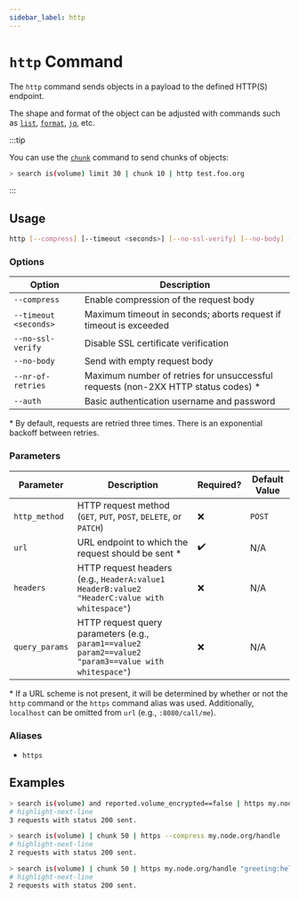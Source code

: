 ```yaml
---
sidebar_label: http
---
```


# `http` Command

The `http` command sends objects in a payload to the defined HTTP(S) endpoint.

The shape and format of the object can be adjusted with commands such as [`list`](../format-commands/list.mdx), [`format`](../format-commands/format.mdx), [`jq`](../miscellaneous-commands/jq.mdx), etc.

:::tip

You can use the [`chunk`](../miscellaneous-commands/chunk.mdx) command to send chunks of objects:

```bash title="Perform up to 3 requests, where every request will contain up to 10 elements"
> search is(volume) limit 30 | chunk 10 | http test.foo.org
```

:::

## Usage

```bash
http [--compress] [--timeout <seconds>] [--no-ssl-verify] [--no-body] [--nr-of-retries <num>] [--auth <username>:<password>] <http_method> <url> <headers> <query_params>
```

### Options

| Option                | Description                                                                        |
| --------------------- | ---------------------------------------------------------------------------------- |
| `--compress`          | Enable compression of the request body                                             |
| `--timeout <seconds>` | Maximum timeout in seconds; aborts request if timeout is exceeded                  |
| `--no-ssl-verify`     | Disable SSL certificate verification                                               |
| `--no-body`           | Send with empty request body                                                       |
| `--nr-of-retries`     | Maximum number of retries for unsuccessful requests (non-2XX HTTP status codes) \* |
| `--auth`              | Basic authentication username and password                                         |

\* By default, requests are retried three times. There is an exponential backoff between retries.

### Parameters

| Parameter      | Description                                                                                           | Required? | Default Value |
| -------------- | ----------------------------------------------------------------------------------------------------- | --------- | ------------- |
| `http_method`  | HTTP request method (`GET`, `PUT`, `POST`, `DELETE`, or `PATCH`)                                      | ❌        | `POST`        |
| `url`          | URL endpoint to which the request should be sent \*                                                   | ✔️        | N/A           |
| `headers`      | HTTP request headers (e.g., `HeaderA:value1 HeaderB:value2 "HeaderC:value with whitespace"`)          | ❌        | N/A           |
| `query_params` | HTTP request query parameters (e.g., `param1==value2 param2==value2 "param3==value with whitespace"`) | ❌        | N/A           |

\* If a URL scheme is not present, it will be determined by whether or not the `http` command or the `https` command alias was used. Additionally, `localhost` can be omitted from `url` (e.g., `:8080/call/me`).

### Aliases

- `https`

## Examples

```bash title="Look for unencrypted volumes and report them to the specified endpoint"
> search is(volume) and reported.volume_encrypted==false | https my.node.org/handle_unencrypted
# highlight-next-line
​3 requests with status 200 sent.
```

```bash title="Query all volumes and send chunks of 50 volumes per request to the specified handler"
> search is(volume) | chunk 50 | https --compress my.node.org/handle
# highlight-next-line
​2 requests with status 200 sent.
```

```bash title="Same as previous, but define special header and query parameter values"
> search is(volume) | chunk 50 | https my.node.org/handle "greeting:hello from resotocore" type==volume
# highlight-next-line
​2 requests with status 200 sent.
```

